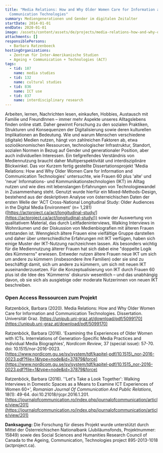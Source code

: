 ```yaml
---
title: "Media Relations: How and Why Older Women Care for Information and
  Communication Technologies"
summary: Mediengenerationen und Gender im digitalen Zeitalter
startDate: 2014-01-01
endDate: 2020-01-01
image: /assets/content/assets/de/projects/media-relations-how-and-why-older-women-care-information-and-communication-technologies/wordcloud_media_generations_ict_0.png
attachments: []
responsiblePersons:
  - Barbara Ratzenboeck
hostingOrganizations:
  - Zentrum für Inter-Amerikanische Studien
  - Ageing + Communication + Technologies (ACT)
tags:
  - tid: 187
    name: media studies
  - tid: 132
    name: cultural studies
  - tid: 836
    name: ICT use
  - tid: 837
    name: interdisciplinary research
---
```

Arbeiten, lernen, Nachrichten lesen, einkaufen, Hobbies, Austausch mit Familie und FreundInnen – immer mehr Aspekte unseres Alltagslebens finden online statt. Daher gewinnt Forschung zu den sozialen Praktiken, Strukturen und Konsequenzen der Digitalisierung sowie deren kulturellen Implikationen an Bedeutung. Wie und warum Menschen verschiedene (digitale) Medien nutzen, hängt von zahlreichen Faktoren ab, etwa sozioökonomischen Ressourcen, technologischer Infrastruktur, Standort, sozialen Normen in Bezug auf Gender und generationaler Position, aber auch individuellen Interessen. Ein tiefgreifendes Verständnis von Mediennutzung braucht daher Multiperspektivität und interdisziplinäre Blickwinkel. Das vor Kurzem fertig gestellte Dissertationsprojekt 'Media Relations: How and Why Older Women Care for Information and Communication Technologies' untersuchte, wie Frauen 60 plus 'alte' und 'neue' Informations- und Kommunikationstechnologien (IKT) im Alltag nutzen und wie dies mit lebenslangen Erfahrungen von Technologiewandel in Zusammenhang steht. Genutzt wurde hierfür ein Mixed-Methods-Design, bestehend aus der deskriptiven Analyse von österreichischen Daten der ersten Welle der 'ACT Cross-National Longitudinal Study: Older Audiences in the Digital Media Environment' (n= 1,281) ([https://actproject.ca/act/longitudinal-study/](https://actproject.ca/act/longitudinal-study/)) sowie der Auswertung von qualitativem Material, das durch Leitfadeninterviews, Walking Interviews in Wohnräumen und der Diskussion von Medienbiografien mit älteren Frauen entstanden ist. Wenngleich ältere Frauen eine vielfältige Gruppe darstellen und daher über unterschiedliche Erfahrungen mit IKT verfügen, haben sich einige Muster der IKT-Nutzung nachzeichnen lassen. Als besonders wichtig für die Mediennutzung älterer Frauen hat sich dabei eine "doppelte Logik des Kümmerns" erwiesen. Entweder nutzen ältere Frauen neue IKT um sich um andere zu kümmern (insbesondere ihre Familien) oder sie sind zu beschäftigt damit, sich um andere zu kümmern, um sich mit neuen IKT auseinanderzusetzen. Für die Konzeptualisierung von IKT durch Frauen 60 plus ist die Idee des 'Kümmerns' diskursiv wesentlich – und das unabhängig davon, ob sie sich als ausgiebige oder moderate Nutzerinnen von neuen IKT beschreiben.

### **Open Access Ressourcen zum Projekt**

Ratzenböck, Barbara (2020). Media Relations: How and Why Older Women Care for Information and Communication Technologies. Dissertation. Universität Graz. [https://unipub.uni-graz.at/download/pdf/5099170](https://unipub.uni-graz.at/download/pdf/5099170)

Ratzenböck, Barbara (2016). 'Examining the Experiences of Older Women with ICTs. Interrelations of Generation-Specific Media Practices and Individual Media Biographies', _Nordicom Review_, 37 (special issue): 57-70. doi: 10.1515/nor-2016-0023. [https://www.nordicom.gu.se/sv/system/tdf/kapitel-pdf/10.1515\_nor-2016-0023.pdf?file=1&type=node&id=37879&force](https://www.nordicom.gu.se/sv/system/tdf/kapitel-pdf/10.1515_nor-2016-0023.pdf?file=1&type=node&id=37879&force)

Ratzenböck, Barbara (2016). ''Let's Take a Look Together': Walking Interviews in Domestic Spaces as a Means to Examine ICT Experiences of Women 60+', _Romanian Journal Of Communication And Public Relations_, 18(1): 49-64. doi:10.21018/rjcpr.2016.1.201. [https://journalofcommunication.ro/index.php/journalofcommunication/article/view/201](https://journalofcommunication.ro/index.php/journalofcommunication/article/view/201)

**Danksagung:** Die Forschung für dieses Projekt wurde unterstützt durch Mittel der Österreichischen Nationalbank (Jubiläumsfonds, Projektnummer: 15849) sowie des Social Sciences and Humanities Research Council of Canada to the Ageing, Communication, Technologies project 895-2013-1018 (actproject.ca).
